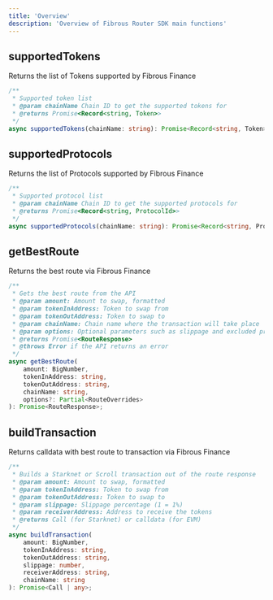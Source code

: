 ```yaml
---
title: 'Overview'
description: 'Overview of Fibrous Router SDK main functions'
---
```


## supportedTokens

Returns the list of Tokens supported by Fibrous Finance

```typescript
/**
 * Supported token list
 * @param chainName Chain ID to get the supported tokens for
 * @returns Promise<Record<string, Token>>
 */
async supportedTokens(chainName: string): Promise<Record<string, Token>>;
```

## supportedProtocols

Returns the list of Protocols supported by Fibrous Finance

```typescript
/**
 * Supported protocol list
 * @param chainName Chain ID to get the supported protocols for
 * @returns Promise<Record<string, ProtocolId>>
 */
async supportedProtocols(chainName: string): Promise<Record<string, ProtocolId>>;
```

## getBestRoute

Returns the best route via Fibrous Finance

```typescript
/**
 * Gets the best route from the API
 * @param amount: Amount to swap, formatted
 * @param tokenInAddress: Token to swap from
 * @param tokenOutAddress: Token to swap to
 * @param chainName: Chain name where the transaction will take place
 * @param options: Optional parameters such as slippage and excluded protocols
 * @returns Promise<RouteResponse>
 * @throws Error if the API returns an error
 */
async getBestRoute(
    amount: BigNumber,
    tokenInAddress: string,
    tokenOutAddress: string,
    chainName: string,
    options?: Partial<RouteOverrides>
): Promise<RouteResponse>;
```

## buildTransaction

Returns calldata with best route to transaction via Fibrous Finance

```typescript
/**
 * Builds a Starknet or Scroll transaction out of the route response
 * @param amount: Amount to swap, formatted
 * @param tokenInAddress: Token to swap from
 * @param tokenOutAddress: Token to swap to
 * @param slippage: Slippage percentage (1 = 1%)
 * @param receiverAddress: Address to receive the tokens
 * @returns Call (for Starknet) or calldata (for EVM)
 */
async buildTransaction(
    amount: BigNumber,
    tokenInAddress: string,
    tokenOutAddress: string,
    slippage: number,
    receiverAddress: string,
    chainName: string
): Promise<Call | any>;
```

